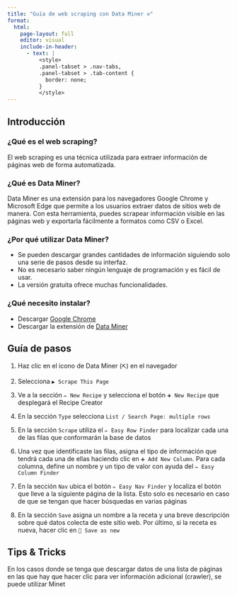 ```yaml
---
title: "Guía de web scraping con Data Miner ⚒️"
format: 
  html:
    page-layout: full
    editor: visual
    include-in-header:
      - text: |
          <style>
          .panel-tabset > .nav-tabs,
          .panel-tabset > .tab-content {
            border: none;
          }
          </style>
---
```


::: {.panel-tabset .nav-pills}

## Introducción

### ¿Qué es el web scraping?

El web scraping es una técnica utilizada para extraer información de páginas web de forma automatizada.

### ¿Qué es Data Miner?

Data Miner es una extensión para los navegadores Google Chrome y Microsoft Edge que permite a los usuarios extraer datos de sitios web de manera. Con esta herramienta, puedes scrapear información visible en las páginas web y exportarla fácilmente a formatos como CSV o Excel.

### ¿Por qué utilizar Data Miner?

- Se pueden descargar grandes cantidades de información siguiendo solo una serie de pasos desde su interfaz.
- No es necesario saber ningún lenguaje de programación y es fácil de usar.
- La versión gratuita ofrece muchas funcionalidades.

### ¿Qué necesito instalar?

- Descargar [Google Chrome](https://www.google.com/intl/es-419/chrome/dr/download/)
- Descargar la extensión de [Data Miner](https://chromewebstore.google.com/detail/data-scraper-easy-web-scr/nndknepjnldbdbepjfgmncbggmopgden)

## Guía de pasos

1. Haz clic en el icono de Data Miner (`⛏️`) en el navegador

2. Selecciona `▶️ Scrape This Page`

3. Ve a la sección `✏️ New Recipe` y selecciona el botón `➕ New Recipe` que desplegará el Recipe Creator

4. En la sección `Type` selecciona `List / Search Page: multiple rows`

5. En la sección `Scrape` utiliza el `✏️ Easy Row Finder` para localizar cada una de las filas que conformarán la base de datos

6. Una vez que identificaste las filas, asigna el tipo de información que tendrá cada una de ellas haciendo clic en `➕ Add New Column`. Para cada columna, define un nombre y un tipo de valor con ayuda del `✏️ Easy Column Finder`

7. En la sección `Nav` ubica el botón `✏️ Easy Nav Finder` y localiza el botón que lleve a la siguiente página de la lista. Esto solo es necesario en caso de que se tengan que hacer búsquedas en varias páginas

8. En la sección `Save` asigna un nombre a la receta y una breve descripción sobre qué datos colecta de este sitio web. Por último, si la receta es nueva, hacer clic en `💾 Save as new`


## Tips & Tricks

En los casos donde se tenga que descargar datos  de una lista de páginas en las que hay que hacer clic para ver información adicional (crawler), se puede utilizar Minet

:::